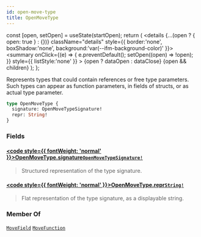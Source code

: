 ```yaml
---
id: open-move-type
title: OpenMoveType
---
```









  const [open, setOpen] = useState(startOpen);
  return (
    <details {...(open ? { open: true } : {})} className="details" style={{ border:'none', boxShadow:'none', background:'var(--ifm-background-color)' }}>
      <summary
        onClick={(e) => {
          e.preventDefault();
          setOpen((open) => !open);
        }}
        style={{ listStyle:'none' }}
      >
      {open ? dataOpen : dataClose}
      </summary>
      {open && children}
    </details>
  );
};








Represents types that could contain references or free type parameters.  Such types can appear
as function parameters, in fields of structs, or as actual type parameter.


```graphql
type OpenMoveType {
  signature: OpenMoveTypeSignature!
  repr: String!
}
```




### Fields

#### [<code style={{ fontWeight: 'normal' }}>OpenMoveType.<b>signature</b></code>](#)<Bullet />[`OpenMoveTypeSignature!`](/references/sui-api/sui-graphql/reference/scalars/open-move-type-signature) <Badge class="badge badge--secondary" text="non-null"/> <Badge class="badge badge--secondary" text="scalar"/> 
> 
> 
> Structured representation of the type signature.
> 

#### [<code style={{ fontWeight: 'normal' }}>OpenMoveType.<b>repr</b></code>](#)<Bullet />[`String!`](/references/sui-api/sui-graphql/reference/scalars/string) <Badge class="badge badge--secondary" text="non-null"/> <Badge class="badge badge--secondary" text="scalar"/> 
> 
> 
> Flat representation of the type signature, as a displayable string.
> 



### Member Of

[`MoveField`](/references/sui-api/sui-graphql/reference/objects/move-field)  <Badge class="badge badge--secondary" text="object"/><Bullet />[`MoveFunction`](/references/sui-api/sui-graphql/reference/objects/move-function)  <Badge class="badge badge--secondary" text="object"/>

